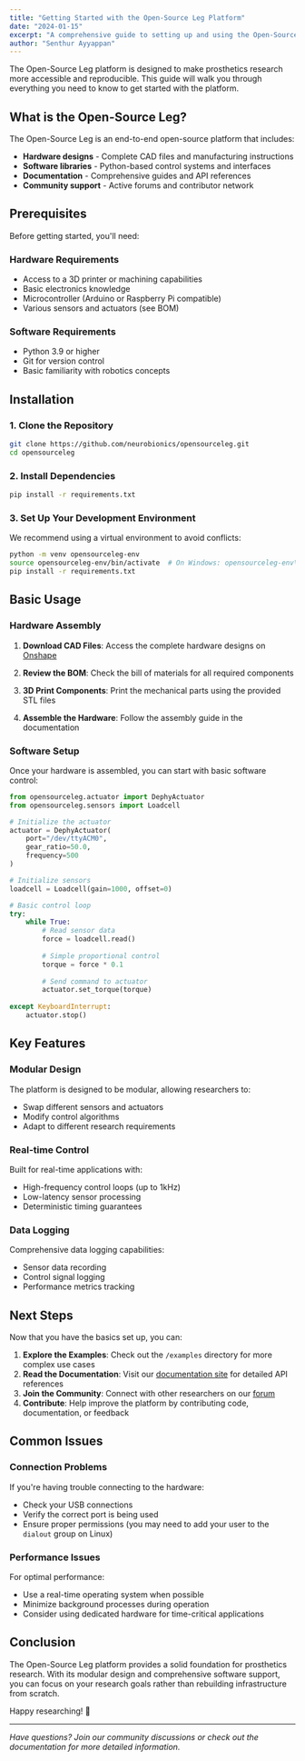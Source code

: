 ```yaml
---
title: "Getting Started with the Open-Source Leg Platform"
date: "2024-01-15"
excerpt: "A comprehensive guide to setting up and using the Open-Source Leg platform for prosthetics research and development."
author: "Senthur Ayyappan"
---
```


The Open-Source Leg platform is designed to make prosthetics research more accessible and reproducible. This guide will walk you through everything you need to know to get started with the platform.

## What is the Open-Source Leg?

The Open-Source Leg is an end-to-end open-source platform that includes:

- **Hardware designs** - Complete CAD files and manufacturing instructions
- **Software libraries** - Python-based control systems and interfaces
- **Documentation** - Comprehensive guides and API references
- **Community support** - Active forums and contributor network

## Prerequisites

Before getting started, you'll need:

### Hardware Requirements

- Access to a 3D printer or machining capabilities
- Basic electronics knowledge
- Microcontroller (Arduino or Raspberry Pi compatible)
- Various sensors and actuators (see BOM)

### Software Requirements

- Python 3.9 or higher
- Git for version control
- Basic familiarity with robotics concepts

## Installation

### 1. Clone the Repository

```bash
git clone https://github.com/neurobionics/opensourceleg.git
cd opensourceleg
```

### 2. Install Dependencies

```bash
pip install -r requirements.txt
```

### 3. Set Up Your Development Environment

We recommend using a virtual environment to avoid conflicts:

```bash
python -m venv opensourceleg-env
source opensourceleg-env/bin/activate  # On Windows: opensourceleg-env\Scripts\activate
pip install -r requirements.txt
```

## Basic Usage

### Hardware Assembly

1. **Download CAD Files**: Access the complete hardware designs on [Onshape](https://cad.onshape.com/documents/3520551dd01cf402179e8687/w/87da2fb0a553b44a27833624/e/d9c95c04904f8d6a753006a4)

2. **Review the BOM**: Check the bill of materials for all required components

3. **3D Print Components**: Print the mechanical parts using the provided STL files

4. **Assemble the Hardware**: Follow the assembly guide in the documentation

### Software Setup

Once your hardware is assembled, you can start with basic software control:

```python
from opensourceleg.actuator import DephyActuator
from opensourceleg.sensors import Loadcell

# Initialize the actuator
actuator = DephyActuator(
    port="/dev/ttyACM0",
    gear_ratio=50.0,
    frequency=500
)

# Initialize sensors
loadcell = Loadcell(gain=1000, offset=0)

# Basic control loop
try:
    while True:
        # Read sensor data
        force = loadcell.read()
        
        # Simple proportional control
        torque = force * 0.1
        
        # Send command to actuator
        actuator.set_torque(torque)
        
except KeyboardInterrupt:
    actuator.stop()
```

## Key Features

### Modular Design

The platform is designed to be modular, allowing researchers to:

- Swap different sensors and actuators
- Modify control algorithms
- Adapt to different research requirements

### Real-time Control

Built for real-time applications with:

- High-frequency control loops (up to 1kHz)
- Low-latency sensor processing
- Deterministic timing guarantees

### Data Logging

Comprehensive data logging capabilities:

- Sensor data recording
- Control signal logging
- Performance metrics tracking

## Next Steps

Now that you have the basics set up, you can:

1. **Explore the Examples**: Check out the `/examples` directory for more complex use cases
2. **Read the Documentation**: Visit our [documentation site](https://neurobionics.github.io/opensourceleg/) for detailed API references
3. **Join the Community**: Connect with other researchers on our [forum](https://opensourceleg.discourse.group/)
4. **Contribute**: Help improve the platform by contributing code, documentation, or feedback

## Common Issues

### Connection Problems

If you're having trouble connecting to the hardware:

- Check your USB connections
- Verify the correct port is being used
- Ensure proper permissions (you may need to add your user to the `dialout` group on Linux)

### Performance Issues

For optimal performance:

- Use a real-time operating system when possible
- Minimize background processes during operation
- Consider using dedicated hardware for time-critical applications

## Conclusion

The Open-Source Leg platform provides a solid foundation for prosthetics research. With its modular design and comprehensive software support, you can focus on your research goals rather than rebuilding infrastructure from scratch.

Happy researching! 🦾

---

*Have questions? Join our community discussions or check out the documentation for more detailed information.* 